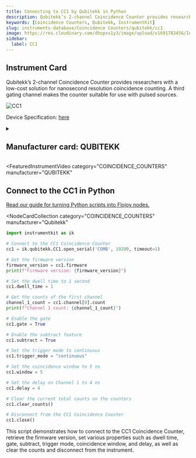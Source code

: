 ```yaml
---
title: Connecting to CC1 by Qubitekk in Python
description: Qubitekk’s 2-channel Coincidence Counter provides researchers with a low-cost solution for nanosecond resolution coincidence counting. A third gating channel makes the counter suitable for use with pulsed sources.
keywords: [Coincidence Counters, Qubitekk, InstrumentKit]
slug: instruments-database/Coincidence Counters/qubitekk/cc1
image: https://res.cloudinary.com/dhopxs1y3/image/upload/v1691782456/Instruments/Coincidence%20Counter/CC1/CC1.jpg
sidebar:
  label: CC1
---
```



## Instrument Card

Qubitekk’s 2-channel Coincidence Counter provides researchers with a low-cost solution for nanosecond resolution coincidence counting. A third gating channel makes the counter suitable for use with pulsed sources.

![CC1](https://res.cloudinary.com/dhopxs1y3/image/upload/v1691782456/Instruments/Coincidence%20Counter/CC1/CC1.jpg)

Device Specification: [here](/instruments-database/all-instruments)

<details style={{ marginTop: "15px"}}>
<summary><h2 style={{display:'inline'}}>Manufacturer card: QUBITEKK</h2></summary>

![QUBITEKK](https://res.cloudinary.com/dhopxs1y3/image/upload/v1692125997/Instruments/Vendor%20Logos/Qubitekk.png)

Qubitekk provides reliable products for generating, preparing, distributing, detecting, correlating and storing photonic qubits. The hardware that is needed to strengthen American leadership in quantum computing, communications, and sensing solutions is being developed and manufactured in San Diego County, CA.

- Headquarters: Vista, California, United States
- Yearly Revenue (millions, USD): 5
- Vendor Website: [here](https://qubitekk.com/)

</details>


<FeaturedInstrumentVideo
  category="COINCIDENCE_COUNTERS"
  manufacturer="QUBITEKK"
></FeaturedInstrumentVideo>

## Connect to the CC1 in Python

[Read our guide for turning Python scripts into Flojoy nodes.](https://docs.flojoy.ai/contribution/blocks/custom-flojoy-block/)


<Tabs>
<TabItem value="Flojoy" label="Flojoy" className="flojoy-instrument-tabs">

<NodeCardCollection
  category="COINCIDENCE_COUNTERS"
  manufacturer="Qubitekk"
></NodeCardCollection>

</TabItem>
<TabItem value="InstrumentKit" label="InstrumentKit">

```python
import instrumentkit as ik

# Connect to the CC1 Coincidence Counter
cc1 = ik.qubitekk.CC1.open_serial('COM8', 19200, timeout=1)

# Get the firmware version
firmware_version = cc1.firmware
print(f"Firmware version: {firmware_version}")

# Set the dwell time to 1 second
cc1.dwell_time = 1

# Get the counts of the first channel
channel_1_count = cc1.channel[0].count
print(f"Channel 1 count: {channel_1_count}")

# Enable the gate
cc1.gate = True

# Enable the subtract feature
cc1.subtract = True

# Set the trigger mode to continuous
cc1.trigger_mode = "continuous"

# Set the coincidence window to 5 ns
cc1.window = 5

# Set the delay on Channel 1 to 4 ns
cc1.delay = 4

# Clear the current total counts on the counters
cc1.clear_counts()

# Disconnect from the CC1 Coincidence Counter
cc1.close()
```

This script demonstrates how to connect to the CC1 Coincidence Counter, retrieve the firmware version, set various properties such as dwell time, gate, subtract, trigger mode, coincidence window, and delay, as well as clear the counts and disconnect from the instrument.

</TabItem>
</Tabs>
